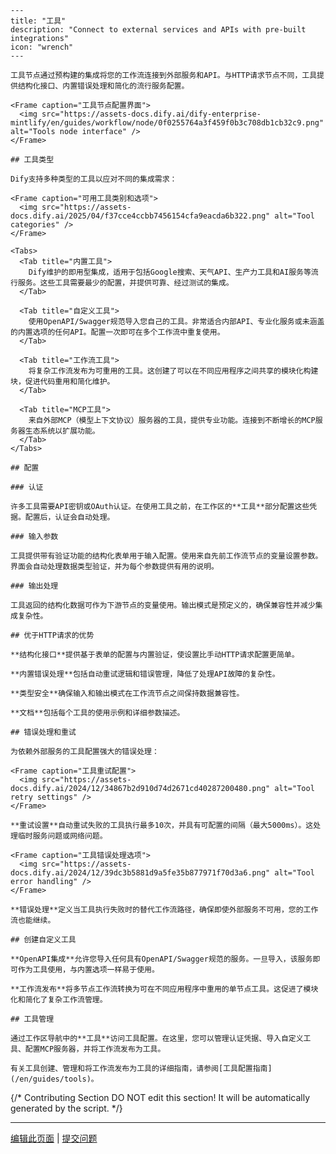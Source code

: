 ```mdx
---
title: "工具"
description: "Connect to external services and APIs with pre-built integrations"
icon: "wrench"
---

工具节点通过预构建的集成将您的工作流连接到外部服务和API。与HTTP请求节点不同，工具提供结构化接口、内置错误处理和简化的流行服务配置。

<Frame caption="工具节点配置界面">
  <img src="https://assets-docs.dify.ai/dify-enterprise-mintlify/en/guides/workflow/node/0f0255764a3f459f0b3c708db1cb32c9.png" alt="Tools node interface" />
</Frame>

## 工具类型

Dify支持多种类型的工具以应对不同的集成需求：

<Frame caption="可用工具类别和选项">
  <img src="https://assets-docs.dify.ai/2025/04/f37cce4ccbb7456154cfa9eacda6b322.png" alt="Tool categories" />
</Frame>

<Tabs>
  <Tab title="内置工具">
    Dify维护的即用型集成，适用于包括Google搜索、天气API、生产力工具和AI服务等流行服务。这些工具需要最少的配置，并提供可靠、经过测试的集成。
  </Tab>
  
  <Tab title="自定义工具">
    使用OpenAPI/Swagger规范导入您自己的工具。非常适合内部API、专业化服务或未涵盖的内置选项的任何API。配置一次即可在多个工作流中重复使用。
  </Tab>
  
  <Tab title="工作流工具">
    将复杂工作流发布为可重用的工具。这创建了可以在不同应用程序之间共享的模块化构建块，促进代码重用和简化维护。
  </Tab>
  
  <Tab title="MCP工具">
    来自外部MCP（模型上下文协议）服务器的工具，提供专业功能。连接到不断增长的MCP服务器生态系统以扩展功能。
  </Tab>
</Tabs>

## 配置

### 认证

许多工具需要API密钥或OAuth认证。在使用工具之前，在工作区的**工具**部分配置这些凭据。配置后，认证会自动处理。

### 输入参数

工具提供带有验证功能的结构化表单用于输入配置。使用来自先前工作流节点的变量设置参数。界面会自动处理数据类型验证，并为每个参数提供有用的说明。

### 输出处理

工具返回的结构化数据可作为下游节点的变量使用。输出模式是预定义的，确保兼容性并减少集成复杂性。

## 优于HTTP请求的优势

**结构化接口**提供基于表单的配置与内置验证，使设置比手动HTTP请求配置更简单。

**内置错误处理**包括自动重试逻辑和错误管理，降低了处理API故障的复杂性。

**类型安全**确保输入和输出模式在工作流节点之间保持数据兼容性。

**文档**包括每个工具的使用示例和详细参数描述。

## 错误处理和重试

为依赖外部服务的工具配置强大的错误处理：

<Frame caption="工具重试配置">
  <img src="https://assets-docs.dify.ai/2024/12/34867b2d910d74d2671cd40287200480.png" alt="Tool retry settings" />
</Frame>

**重试设置**自动重试失败的工具执行最多10次，并具有可配置的间隔（最大5000ms）。这处理临时服务问题或网络问题。

<Frame caption="工具错误处理选项">
  <img src="https://assets-docs.dify.ai/2024/12/39dc3b5881d9a5fe35b877971f70d3a6.png" alt="Tool error handling" />
</Frame>

**错误处理**定义当工具执行失败时的替代工作流路径，确保即使外部服务不可用，您的工作流也能继续。

## 创建自定义工具

**OpenAPI集成**允许您导入任何具有OpenAPI/Swagger规范的服务。一旦导入，该服务即可作为工具使用，与内置选项一样易于使用。

**工作流发布**将多节点工作流转换为可在不同应用程序中重用的单节点工具。这促进了模块化和简化了复杂工作流管理。

## 工具管理

通过工作区导航中的**工具**访问工具配置。在这里，您可以管理认证凭据、导入自定义工具、配置MCP服务器，并将工作流发布为工具。

有关工具创建、管理和将工作流发布为工具的详细指南，请参阅[工具配置指南](/en/guides/tools)。
```

{/*
Contributing Section
DO NOT edit this section!
It will be automatically generated by the script.
*/}

---

[编辑此页面](https://github.com/langgenius/dify-docs/edit/main/zh-hans/documzh-hanstation/pages/nodes/tools.mdx) | [提交问题](https://github.com/langgenius/dify-docs/issues/new?template=docs.yml)

